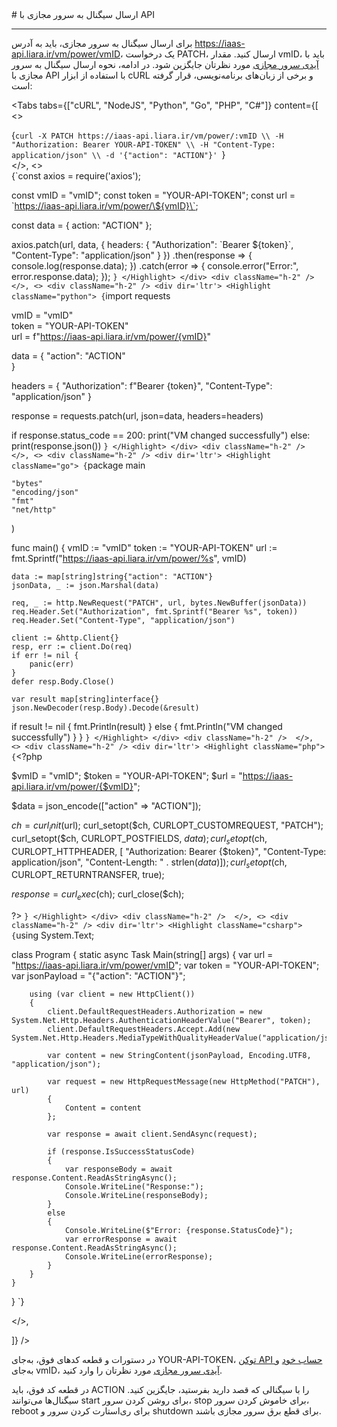 

<Layout>
<Head>
<title>مستندات ارسال سیگنال به سرور مجازی با API - لیارا</title>
<meta property="og:title" content="مستندات خدمات رایانش ابری لیارا" />
<meta property="og:description" content="مستندات مربوط به نحوه ارسال سیگنال به سرور مجازی با API در سرور مجازی ابری در لیارا"  />
</Head>
# ارسال سیگنال به سرور مجازی با API
<hr className="mb-2" />

برای ارسال سیگنال به سرور مجازی، باید به آدرس <Important>https://iaas-api.liara.ir/vm/power/vmID</Important>، یک درخواست <Important>PATCH</Important>، ارسال کنید. مقدار <Important>vmID</Important>، باید با <a href="/iaas/details/vm-id/" className="text-[#2196f3]">آیدی سرور مجازی</a> مورد نظرتان جایگزین شود.
در ادامه، نحوه ارسال سیگنال به سرور مجازی با API با استفاده از ابزار <Important>cURL</Important> و برخی از زبان‌های برنامه‌نویسی، قرار گرفته است:

<Tabs 
  tabs={["cURL", "NodeJS", "Python", "Go", "PHP", "C#"]} 
  content={[
  <>
    <div className="h-2" />
    <div dir='ltr'>
        <Highlight className="bash">
            {`curl -X PATCH https://iaas-api.liara.ir/vm/power/:vmID \\
  -H "Authorization: Bearer YOUR-API-TOKEN" \\
  -H "Content-Type: application/json" \\
  -d '{"action": "ACTION"}'
`}
        </Highlight>
    </div>
    <div className="h-2" /> 
  </>,
  <>
    <div className="h-2" />
    <div dir='ltr'>
        <Highlight className="bash">
            {`const axios = require('axios');

const vmID = "vmID"; 
const token = "YOUR-API-TOKEN"; 
const url = \`https://iaas-api.liara.ir/vm/power/\${vmID}\`;

const data = {
    action: "ACTION" 
};

axios.patch(url, data, {
    headers: {
        "Authorization": \`Bearer \${token}\`,
        "Content-Type": "application/json"
    }
})
.then(response => {
    console.log(response.data); 
})
.catch(error => {
    console.error("Error:", error.response.data);
});
`}
        </Highlight>
    </div>
    <div className="h-2" /> 
  </>,
  <>
    <div className="h-2" />
    <div dir='ltr'>
        <Highlight className="python">
            {`import requests

vmID = "vmID"  
token = "YOUR-API-TOKEN"  
url = f"https://iaas-api.liara.ir/vm/power/{vmID}"

data = {
    "action": "ACTION"  
}

headers = {
    "Authorization": f"Bearer {token}",
    "Content-Type": "application/json"
}

response = requests.patch(url, json=data, headers=headers)

if response.status_code == 200:
    print("VM changed successfully")
else: 
    print(response.json())
`}
        </Highlight>
    </div>
    <div className="h-2" /> 
  </>,
  <>
    <div className="h-2" />
    <div dir='ltr'>
        <Highlight className="go">
            {`package main

    "bytes"
    "encoding/json"
    "fmt"
    "net/http"
)

func main() {
    vmID := "vmID"
    token := "YOUR-API-TOKEN" 
    url := fmt.Sprintf("https://iaas-api.liara.ir/vm/power/%s", vmID)

    data := map[string]string{"action": "ACTION"} 
    jsonData, _ := json.Marshal(data)

    req, _ := http.NewRequest("PATCH", url, bytes.NewBuffer(jsonData))
    req.Header.Set("Authorization", fmt.Sprintf("Bearer %s", token))
    req.Header.Set("Content-Type", "application/json")

    client := &http.Client{}
    resp, err := client.Do(req)
    if err != nil {
        panic(err)
    }
    defer resp.Body.Close()

    var result map[string]interface{}
    json.NewDecoder(resp.Body).Decode(&result)

  if result != nil {
      fmt.Println(result) 
  } else {
    fmt.Println("VM changed successfully")
  }
}
`}
        </Highlight>
    </div>
    <div className="h-2" /> 
  </>,
  <>
    <div className="h-2" />
    <div dir='ltr'>
        <Highlight className="php">
            {`<?php

$vmID = "vmID"; 
$token = "YOUR-API-TOKEN"; 
$url = "https://iaas-api.liara.ir/vm/power/{$vmID}";

$data = json_encode(["action" => "ACTION"]);

$ch = curl_init($url);
curl_setopt($ch, CURLOPT_CUSTOMREQUEST, "PATCH");
curl_setopt($ch, CURLOPT_POSTFIELDS, $data);
curl_setopt($ch, CURLOPT_HTTPHEADER, [
    "Authorization: Bearer {$token}",
    "Content-Type: application/json",
    "Content-Length: " . strlen($data)
]);
curl_setopt($ch, CURLOPT_RETURNTRANSFER, true);

$response = curl_exec($ch);
curl_close($ch);

?>
`}
        </Highlight>
    </div>
    <div className="h-2" /> 
  </>,
  <>
    <div className="h-2" />
    <div dir='ltr'>
        <Highlight className="csharp">
            {`using System.Text;

class Program
{
    static async Task Main(string[] args)
    {
        var url = "https://iaas-api.liara.ir/vm/power/vmID";
        var token = "YOUR-API-TOKEN";
        var jsonPayload = "{\"action\": \"ACTION\"}";

        using (var client = new HttpClient())
        {
            client.DefaultRequestHeaders.Authorization = new System.Net.Http.Headers.AuthenticationHeaderValue("Bearer", token);
            client.DefaultRequestHeaders.Accept.Add(new System.Net.Http.Headers.MediaTypeWithQualityHeaderValue("application/json"));

            var content = new StringContent(jsonPayload, Encoding.UTF8, "application/json");

            var request = new HttpRequestMessage(new HttpMethod("PATCH"), url)
            {
                Content = content
            };

            var response = await client.SendAsync(request);

            if (response.IsSuccessStatusCode)
            {
                var responseBody = await response.Content.ReadAsStringAsync();
                Console.WriteLine("Response:");
                Console.WriteLine(responseBody);
            }
            else
            {
                Console.WriteLine($"Error: {response.StatusCode}");
                var errorResponse = await response.Content.ReadAsStringAsync();
                Console.WriteLine(errorResponse);
            }
        }
    }
}
`}
        </Highlight>
    </div>
    <div className="h-2" /> 
  </>,
 
  ]}
/>

<Alert variant="info">
<p>
    در دستورات و قطعه کدهای فوق، به‌جای <Important>YOUR-API-TOKEN</Important>، <a href="/references/api/about" className="text-[#2196f3]">توکن API حساب خود</a> و به‌جای <Important>vmID</Important>، <a href="/iaas/details/vm-id/" className="text-[#2196f3]">آیدی سرور مجازی</a> مورد نظرتان را وارد کنید.
</p>
</Alert>
<Alert variant="info">
<p>
در قطعه کد فوق، باید <Important>ACTION</Important> را با سیگنالی که قصد دارید بفرستید، جایگزین کنید. سیگنال‌ها می‌توانند <Important>start</Important> برای روشن کردن سرور، <Important>stop</Important> برای خاموش کردن سرور، <Important>reboot</Important> برای ری‌استارت کردن سرور و <Important>shutdown</Important> برای قطع برق سرور مجازی باشند.
</p>
</Alert>

</Layout>